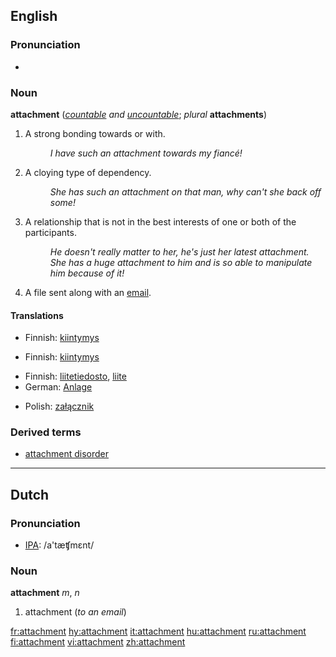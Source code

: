 {{wikipedia|dab=attachment}}
==English==

===Pronunciation===
*{{audio|en-us-attachment.ogg|Audio (US)}}


===Noun===
'''attachment''' (''[[countable]] and [[uncountable]]''; ''plural'' '''attachments''')

# A strong bonding towards or with.
#:''I have such an attachment towards my fiancé!''
# A cloying type of dependency.
#:''She has such an attachment on that man, why can't she back off some!''
# A relationship that is not in the best interests of one or both of the participants.
#:''He doesn't really matter to her, he's just her latest attachment.''
#:''She has a huge attachment to him and is so able to manipulate him because of it!''
# {{computing}} A file sent along with an [[email]].

====Translations====
{{trans-top|A strong bonding towards or with}}
*Finnish: [[kiintymys]]
{{trans-mid}}
{{trans-bottom}}

{{trans-top|A cloying type of dependency}}
*Finnish: [[kiintymys]]
{{trans-mid}}
{{trans-bottom}}

{{trans-top|A relationship that is not in the best interests of one or both of the participants}}
{{trans-mid}}
{{trans-bottom}}

{{trans-top|A file sent along with an email}}
*Finnish: [[liitetiedosto]], [[liite]]
*German: [[Anlage]] {{f}}
{{trans-mid}}
*Polish: [[załącznik]] {{m}}
{{trans-bottom}}

===Derived terms===
*[[attachment disorder]]

----

==Dutch==

===Pronunciation===
*[[w:IPA|IPA]]: /a'tæʧmɛnt/

===Noun===
'''attachment''' ''m'', ''n''

# attachment (''to an email'')

[[fr:attachment]]
[[hy:attachment]]
[[it:attachment]]
[[hu:attachment]]
[[ru:attachment]]
[[fi:attachment]]
[[vi:attachment]]
[[zh:attachment]]
